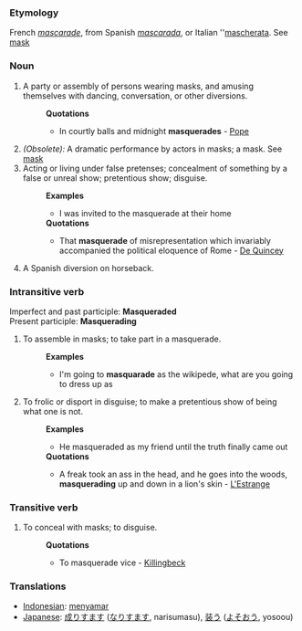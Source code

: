 ===Etymology===
French ''[[mascarade]]'', from Spanish ''[[mascarada]]'', or Italian ''[[mascherata]]. See [[mask]]
===Noun===
#A party or assembly of persons wearing masks, and amusing themselves with dancing, conversation, or other diversions.
#:'''Quotations'''
#:*In courtly balls and midnight '''masquerades''' - [[Pope]]
#''(Obsolete):'' A dramatic performance by actors in masks; a mask. See [[mask]]
#Acting or living under false pretenses; concealment of something by a false or unreal show; pretentious show; disguise.
#:'''Examples'''
#:*I was invited to the masquerade at their home
#:'''Quotations'''
#:*That '''masquerade''' of misrepresentation which invariably accompanied the political eloquence of Rome - [[De Quincey]]
#A Spanish diversion on horseback.
===Intransitive verb===
Imperfect and past participle:  '''Masqueraded''' <br>
Present participle: '''Masquerading'''
#To assemble in masks; to take part in a masquerade.
#:'''Examples'''
#:*I'm going to '''masquarade''' as the wikipede, what are you going to dress up as
#To frolic or disport in disguise; to make a pretentious show of being what one is not.
#:'''Examples'''
#:*He masqueraded as my friend until the truth finally came out
#:'''Quotations'''
#:*A freak took an ass in the head, and he goes into the woods, '''masquerading''' up and down in a lion's skin - [[L'Estrange]]
===Transitive verb===
#To conceal with masks; to disguise. 
#:'''Quotations'''
#:*To masquerade vice - [[Killingbeck]]

=== Translations ===
*[[Indonesian]]: [[samar|menyamar]]
*[[Japanese]]: [[成りすます]] ([[なりすます]], narisumasu), [[装う]] ([[よそおう]], yosoou)